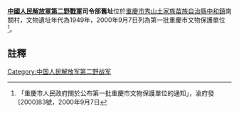 {{msg:重慶市文物保護單位
|名稱 = 中國人民解放軍第二野戰軍司令部舊址
|編號 = 131
|圖片 = 
|級別 = 5
|分類 = 
|時代 = 1949年
|地点 = [[秀山土家族苗族自治縣|秀山土家族苗族自治縣]][[中和鎮|中和鎮]]南關村
|坐標 = 
|登錄 = 2000年9月7日
}}
'''[[中國人民解放軍第二野戰軍|中國人民解放軍第二野戰軍]]司令部舊址'''位於[[重慶市|重慶市]][[秀山土家族苗族自治縣|秀山土家族苗族自治縣]][[中和鎮|中和鎮]]南關村，文物遺址年代為1949年，2000年9月7日列為第一批重慶市文物保護單位<ref>「重慶市人民政府關於公布第一批重慶市文物保護單位的通知」，渝府發[2000]83號，2000年9月7日</ref>。

== 註釋 ==
{{reflist}}

{{文物保護單位小作品}}
[[Category:中国人民解放军第二野战军|Category:中国人民解放军第二野战军]]